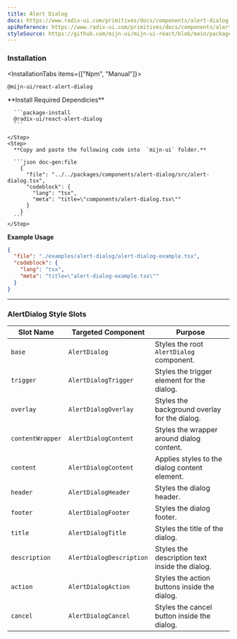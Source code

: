 ```yaml
---
title: Alert Dialog
docs: https://www.radix-ui.com/primitives/docs/components/alert-dialog
apiReference: https://www.radix-ui.com/primitives/docs/components/alert-dialog#api-reference
styleSource: https://github.com/mijn-ui/mijn-ui-react/blob/main/packages/theme/src/components/alert-dialog.ts
---
```



<ComponentPreview>
  <AlertDialogExample />
</ComponentPreview>

### Installation

<InstallationTabs items={["Npm", "Manual"]}>
  <InstallationTabsContent value="Npm">
  ```package-install
  @mijn-ui/react-alert-dialog
  ```
  </InstallationTabsContent>
  <InstallationTabsContent value="Manual">
  <Steps>
    <Step>
      **Install Required Dependicies**

      ```package-install
      @radix-ui/react-alert-dialog
      ```

    </Step>
    <Step>
      **Copy and paste the following code into  `mijn-ui` folder.**

      ```json doc-gen:file
        {
          "file": "../../packages/components/alert-dialog/src/alert-dialog.tsx",
          "codeblock": {
            "lang": "tsx",
            "meta": "title=\"components/alert-dialog.tsx\""
          }
        }
      ```
    </Step>

  </Steps>
  </InstallationTabsContent>
</InstallationTabs>

**Example Usage**

```json doc-gen:file
{
  "file": "./examples/alert-dialog/alert-dialog-example.tsx",
  "codeblock": {
    "lang": "tsx",
    "meta": "title=\"alert-dialog-example.tsx\""
  }
}
```

---

### AlertDialog Style Slots

| **Slot Name**    | **Targeted Component**  | **Purpose**                                      |
|-------------------|-------------------------|-------------------------------------------------|
| `base`           | `AlertDialog`          | Styles the root `AlertDialog` component.        |
| `trigger`        | `AlertDialogTrigger`   | Styles the trigger element for the dialog.      |
| `overlay`        | `AlertDialogOverlay`   | Styles the background overlay for the dialog.   |
| `contentWrapper` | `AlertDialogContent`   | Styles the wrapper around dialog content.       |
| `content`        | `AlertDialogContent`   | Applies styles to the dialog content element.   |
| `header`         | `AlertDialogHeader`    | Styles the dialog header.                       |
| `footer`         | `AlertDialogFooter`    | Styles the dialog footer.                       |
| `title`          | `AlertDialogTitle`     | Styles the title of the dialog.                 |
| `description`    | `AlertDialogDescription`| Styles the description text inside the dialog. |
| `action`         | `AlertDialogAction`    | Styles the action buttons inside the dialog.    |
| `cancel`         | `AlertDialogCancel`    | Styles the cancel button inside the dialog.     |
